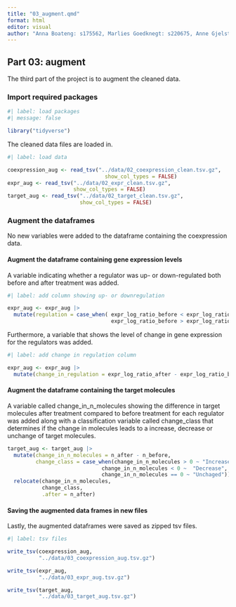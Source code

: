 ```yaml
---
title: "03_augment.qmd"
format: html
editor: visual
author: "Anna Boateng: s175562, Marlies Goedknegt: s220675, Anne Gjelstrup: s194530, Katja Jagd: s185395, Olivia Ronnenberg: s183359"
---
```


## Part 03: augment

The third part of the project is to augment the cleaned data.

### Import required packages

```r
#| label: load packages
#| message: false

library("tidyverse")

```

The cleaned data files are loaded in.

```r
#| label: load data

coexpression_aug <- read_tsv("../data/02_coexpression_clean.tsv.gz",
                               show_col_types = FALSE)
expr_aug <- read_tsv("../data/02_expr_clean.tsv.gz",
                     show_col_types = FALSE)
target_aug <- read_tsv("../data/02_target_clean.tsv.gz",
                       show_col_types = FALSE)

```

### Augment the dataframes

No new variables were added to the dataframe containing the coexpression data.

#### Augment the dataframe containing gene expression levels

A variable indicating whether a regulator was up- or down-regulated both before and after treatment was added.

```r

#| label: add column showing up- or downregulation 

expr_aug <- expr_aug |>
  mutate(regulation = case_when( expr_log_ratio_before < expr_log_ratio_after ~ "Upregulated",
                                 expr_log_ratio_before > expr_log_ratio_after ~ "Downregulated"))
```

Furthermore, a variable that shows the level of change in gene expression for the regulators was added.

```r
#| label: add change in regulation column 

expr_aug <- expr_aug |>
  mutate(change_in_regulation = expr_log_ratio_after - expr_log_ratio_before)

```

#### Augment the dataframe containing the target molecules

A variable called change_in_n_molecules showing the difference in target molecules after treatment compared to before treatment for each regulator was added along with a classification variable called change_class that determines if the change in molecules leads to a increase, decrease or unchange of target molecules.

```r
target_aug <- target_aug |> 
  mutate(change_in_n_molecules = n_after - n_before,
         change_class = case_when(change_in_n_molecules > 0 ~ "Increase",
                              change_in_n_molecules < 0 ~  "Decrease",
                              change_in_n_molecules == 0 ~ "Unchaged")) |> 
  relocate(change_in_n_molecules, 
           change_class,
           .after = n_after)
```

#### Saving the augmented data frames in new files

Lastly, the augmented dataframes were saved as zipped tsv files.

```r
#| label: tsv files

write_tsv(coexpression_aug,
          "../data/03_coexpression_aug.tsv.gz")

write_tsv(expr_aug,
          "../data/03_expr_aug.tsv.gz")

write_tsv(target_aug,
          "../data/03_target_aug.tsv.gz")

```
